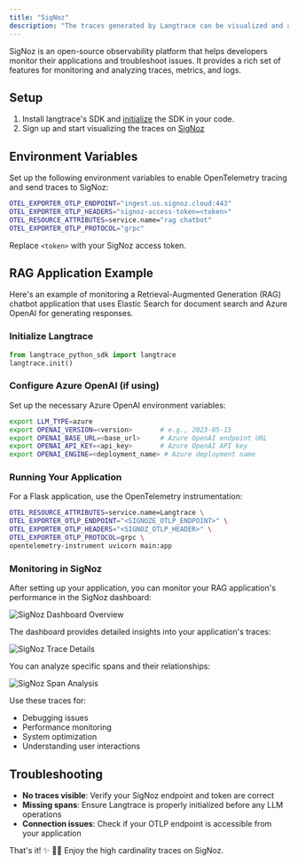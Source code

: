 ```yaml
---
title: "SigNoz"
description: "The traces generated by Langtrace can be visualized and analyzed using SigNoz."
---
```


SigNoz is an open-source observability platform that helps developers monitor their applications and troubleshoot issues. It provides a rich set of features for monitoring and analyzing traces, metrics, and logs.

## Setup

1. Install langtrace's SDK and [initialize](/quickstart) the SDK in your code.
2. Sign up and start visualizing the traces on [SigNoz](https://signoz.io/)

## Environment Variables

Set up the following environment variables to enable OpenTelemetry tracing and send traces to SigNoz:

```bash
OTEL_EXPORTER_OTLP_ENDPOINT="ingest.us.signoz.cloud:443"
OTEL_EXPORTER_OTLP_HEADERS="signoz-access-token=<token>"
OTEL_RESOURCE_ATTRIBUTES=service.name="rag chatbot"
OTEL_EXPORTER_OTLP_PROTOCOL="grpc"
```

Replace `<token>` with your SigNoz access token.

## RAG Application Example

Here's an example of monitoring a Retrieval-Augmented Generation (RAG) chatbot application that uses Elastic Search for document search and Azure OpenAI for generating responses.

### Initialize Langtrace

```python
from langtrace_python_sdk import langtrace
langtrace.init()
```

### Configure Azure OpenAI (if using)

Set up the necessary Azure OpenAI environment variables:

```bash
export LLM_TYPE=azure
export OPENAI_VERSION=<version>       # e.g., 2023-05-15
export OPENAI_BASE_URL=<base_url>     # Azure OpenAI endpoint URL
export OPENAI_API_KEY=<api_key>       # Azure OpenAI API key
export OPENAI_ENGINE=<deployment_name> # Azure deployment name
```

### Running Your Application

For a Flask application, use the OpenTelemetry instrumentation:

```bash
OTEL_RESOURCE_ATTRIBUTES=service.name=Langtrace \
OTEL_EXPORTER_OTLP_ENDPOINT="<SIGNOZE_OTLP_ENDPOINT>" \
OTEL_EXPORTER_OTLP_HEADERS="<SIGNOZ_OTLP_HEADER>" \
OTEL_EXPORTER_OTLP_PROTOCOL=grpc \
opentelemetry-instrument uvicorn main:app
```

### Monitoring in SigNoz

After setting up your application, you can monitor your RAG application's performance in the SigNoz dashboard:

![SigNoz Dashboard Overview](/images/signoz/dashboard1.png)

The dashboard provides detailed insights into your application's traces:

![SigNoz Trace Details](/images/signoz/dashboard2.png)

You can analyze specific spans and their relationships:

![SigNoz Span Analysis](/images/signoz/dashboard3.png)

Use these traces for:
- Debugging issues
- Performance monitoring
- System optimization
- Understanding user interactions

## Troubleshooting

- **No traces visible**: Verify your SigNoz endpoint and token are correct
- **Missing spans**: Ensure Langtrace is properly initialized before any LLM operations
- **Connection issues**: Check if your OTLP endpoint is accessible from your application

That's it! ✨ 🧙‍♂️ Enjoy the high cardinality traces on SigNoz.
